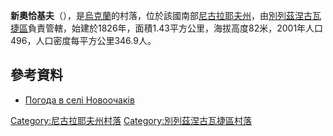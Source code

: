 {{coord|47|30|29|N|32|49|7|E|scale:100000|display=title}}

'''新奧恰基夫'''（{{lang-uk|Новоочаків}}），是[[烏克蘭|烏克蘭]]的村落，位於該國南部[[尼古拉耶夫州|尼古拉耶夫州]]，由[[別列茲涅古瓦捷區|別列茲涅古瓦捷區]]負責管轄，始建於1826年，面積1.43平方公里，海拔高度82米，2001年人口496，人口密度每平方公里346.9人。

==參考資料==
* [http://weather.in.ua/ua/nikolaevskaja/17872 Погода в селі Новоочаків] {{Wayback|url=http://weather.in.ua/ua/nikolaevskaja/17872 |date=20201027152249 }}

[[Category:尼古拉耶夫州村落|Category:尼古拉耶夫州村落]]
[[Category:別列茲涅古瓦捷區村落|Category:別列茲涅古瓦捷區村落]]


{{Mykolaiv-geo-stub}}